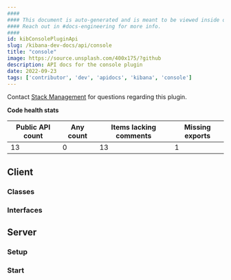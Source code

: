 ```yaml
---
####
#### This document is auto-generated and is meant to be viewed inside our experimental, new docs system.
#### Reach out in #docs-engineering for more info.
####
id: kibConsolePluginApi
slug: /kibana-dev-docs/api/console
title: "console"
image: https://source.unsplash.com/400x175/?github
description: API docs for the console plugin
date: 2022-09-23
tags: ['contributor', 'dev', 'apidocs', 'kibana', 'console']
---
```




Contact [Stack Management](https://github.com/orgs/elastic/teams/kibana-stack-management) for questions regarding this plugin.

**Code health stats**

| Public API count  | Any count | Items lacking comments | Missing exports |
|-------------------|-----------|------------------------|-----------------|
| 13 | 0 | 13 | 1 |

## Client

### Classes
<DocDefinitionList data={consoleObj.client.classes}/>

### Interfaces
<DocDefinitionList data={consoleObj.client.interfaces}/>

## Server

### Setup
<DocDefinitionList data={[consoleObj.server.setup]}/>

### Start
<DocDefinitionList data={[consoleObj.server.start]}/>

